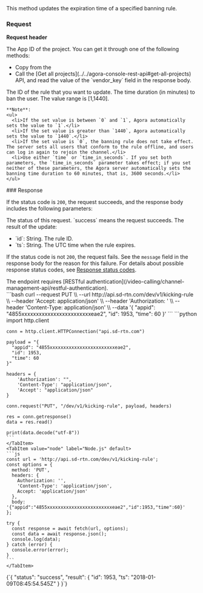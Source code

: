
<RestAPILayout>
  <LeftColumn
    title={frontMatter.title}
    method="PUT"
    endpoint="https://api.agora.io/dev/v1/kicking-rule"
  >
This method updates the expiration time of a specified banning rule.

### Request

**Request header**

<Authorization/>

<ParameterList title="BODY" required={true}>
  <Parameter name="appid" type="string" required={true}>
      The App ID of the project. You can get it through one of the following methods:
    <ul>
      <li>Copy from the <Link to="{{Global.AGORA_CONSOLE_URL}}"><Vg k="CONSOLE" /></Link></li>
      <li> Call the [Get all projects](../../agora-console-rest-api#get-all-projects) API, and read the value of the `vendor_key` field in the response body.</li>
    </ul>
  </Parameter>
  <Parameter name="id" type="number" required={true}>
    The ID of the rule that you want to update.
  </Parameter>
  <Parameter name="time" type="number" required={true}>
    The time duration (in minutes) to ban the user. The value range is [1,1440].
    
    **Note**:
    <ul>
      <li>If the set value is between `0` and `1`, Agora automatically sets the value to `1`.</li>
      <li>If the set value is greater than `1440`, Agora automatically sets the value to `1440`.</li>
      <li>If the set value is `0`, the banning rule does not take effect. The server sets all users that conform to the rule offline, and users can log in again to rejoin the channel.</li>
      <li>Use either `time` or `time_in_seconds`. If you set both parameters, the `time_in_seconds` parameter takes effect; if you set neither of these parameters, the Agora server automatically sets the banning time duration to 60 minutes, that is, 3600 seconds.</li>
    </ul>  
  </Parameter>
</ParameterList>
### Response

If the status code is `200`, the request succeeds, and the response body includes the following parameters:

<ParameterList title="OK">
  <Parameter name="status" type="string" required={true}>
    The status of this request. `success` means the request succeeds.
  </Parameter>
  <Parameter name="result" type="object" required={true}>
    The result of the update:
    <ul>
      <li>`id`: String. The rule ID.</li>
      <li>`ts`: String. The UTC time when the rule expires.</li>
    </ul>
  </Parameter>
</ParameterList>

If the status code is not `200`, the request fails. See the `message` field in the response body for the reason for this failure. For details about possible response status codes, see [Response status codes](../../response-status-code).

</LeftColumn>
<RightColumn>

<Section title="Authorization">
The endpoint requires [RESTful authentication](/video-calling/channel-management-api/restful-authentication).
</Section>
<Section title="Request example">

  <Tabs groupId="code-examples">
    <TabItem value="curl" label="curl" default>
    ```bash
    curl --request PUT \\
      --url http://api.sd-rtn.com/dev/v1/kicking-rule \\
      --header 'Accept: application/json' \\
      --header 'Authorization: ' \\
      --header 'Content-Type: application/json' \\
      --data '{
      "appid": "4855xxxxxxxxxxxxxxxxxxxxxxxxeae2",
      "id": 1953,
      "time": 60
    }'
    ```
    </TabItem>
    <TabItem value="python" label="Python" default>
    ```python
    import http.client

    conn = http.client.HTTPConnection("api.sd-rtn.com")

    payload = "{
      "appid": "4855xxxxxxxxxxxxxxxxxxxxxxxxeae2",
      "id": 1953,
      "time": 60
    }"

    headers = {
        'Authorization': "",
        'Content-Type': "application/json",
        'Accept': "application/json"
    }

    conn.request("PUT", "/dev/v1/kicking-rule", payload, headers)

    res = conn.getresponse()
    data = res.read()

    print(data.decode("utf-8"))
    ```
    </TabItem>
    <TabItem value="node" label="Node.js" default>
    ```js
    const url = 'http://api.sd-rtn.com/dev/v1/kicking-rule';
    const options = {
      method: 'PUT',
      headers: {
        Authorization: '',
        'Content-Type': 'application/json',
        Accept: 'application/json'
      },
      body: '{"appid":"4855xxxxxxxxxxxxxxxxxxxxxxxxeae2","id":1953,"time":60}'
    };

    try {
      const response = await fetch(url, options);
      const data = await response.json();
      console.log(data);
    } catch (error) {
      console.error(error);
    }
    ```
    </TabItem>
  </Tabs>

</Section>
<Section title="Response example">
<CodeBlock language="json" showLineNumbers>
  {`{
  "status": "success",
  "result": {
    "id": 1953,
    "ts": "2018-01-09T08:45:54.545Z"
  }
}`}
</CodeBlock>
</Section>
</RightColumn>
</RestAPILayout>
